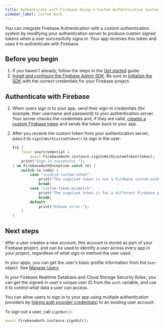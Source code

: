 ```yaml
---
title: Authenticate with Firebase Using a Custom Authentication System
sidebar_label: Custom Auth
---
```


You can integrate Firebase Authentication with a custom authentication system by
modifying your authentication server to produce custom signed tokens when a user
successfully signs in. Your app receives this token and uses it to authenticate
with Firebase.

## Before you begin

1.  If you haven't already, follow the steps in the [Get started](start) guide.
1.  [Install and configure the Firebase Admin SDK](https://firebase.google.com/docs/admin/setup).
    Be sure to [initialize the SDK](https://firebase.google.com/docs/admin/setup#initialize-sdk)
    with the correct credentials for your Firebase project.

## Authenticate with Firebase

1.  When users sign in to your app, send their sign-in credentials (for
    example, their username and password) to your authentication server. Your
    server checks the credentials and, if they are valid,
    [creates a custom Firebase token](https://firebase.google.com/docs/auth/admin/create-custom-tokens)
    and sends the token back to your app.

1.  After you receive the custom token from your authentication server, pass it
    to `signInWithCustomToken()` to sign in the user:

    ```dart
    try {
        final userCredential =
            await FirebaseAuth.instance.signInWithCustomToken(token);
        print("Sign-in successful.");
    } on FirebaseAuthException catch (e) {
        switch (e.code) {
            case "invalid-custom-token":
                print("The supplied token is not a Firebase custom auth token.");
                break;
            case "custom-token-mismatch":
                print("The supplied token is for a different Firebase project.");
                break;
            default:
                print("Unkown error.");
        }
    }
    ```

## Next steps

After a user creates a new account, this account is stored as part of your
Firebase project, and can be used to identify a user across every app in your
project, regardless of what sign-in method the user used.

In your apps, you can get the user's basic profile information from the
`User` object. See [Manage Users](manage-users).

In your Firebase Realtime Database and Cloud Storage Security Rules, you can
get the signed-in user's unique user ID from the `auth` variable, and use it to
control what data a user can access.

You can allow users to sign in to your app using multiple authentication
providers by [linking auth provider credentials](account-linking)) to an
existing user account.

To sign out a user, call `signOut()`:

```dart
await FirebaseAuth.instance.signOut();
```
